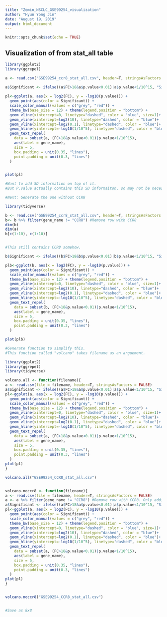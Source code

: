 ```yaml
---
title: "Zemin_NSCLC_GSE99254_visualization"
author: "Hyun Yong Jin"
date: "August 19, 2019"
output: html_document
---
```


```r
knitr::opts_chunk$set(echo = TRUE)
```

## Visualization of from stat_all table

```r
library(ggplot2)
library(ggrepel)

a <- read.csv("GSE99254_ccr8_stat_all.csv", header=T, stringsAsFactors = FALSE)

a$Significant <- ifelse((a$FC>18&a$p.value<0.01)|a$p.value<1/10^15, "Significant", "Not Sig")
    
pl<-ggplot(a, aes(x = log2(FC), y = -log10(p.value))) +
  geom_point(aes(color = Significant)) +
  scale_color_manual(values = c("grey", "red")) +
  theme_bw(base_size = 12) + theme(legend.position = "bottom") +
  geom_vline(xintercept=0, linetype="dashed", color = "blue", size=1)+
  geom_vline(xintercept=log2(10), linetype="dashed", color = "blue")+
  geom_vline(xintercept=log2(0.1), linetype="dashed", color = "blue")+
  geom_hline(yintercept=-log10(1/10^5), linetype="dashed", color = "blue")+
  geom_text_repel(
    data = subset(a, (FC>18&p.value<0.01)|p.value<1/10^15),
    aes(label = gene_name),
    size = 5,
    box.padding = unit(0.35, "lines"),
    point.padding = unit(0.3, "lines")
  )


plot(pl)

#Want to add SD information on top of it. 
#But P.value actually contains this SD informaiton, so may not be necessary. 

#Next: Generate the one without CCR8

library(tidyverse)

b <- read.csv("GSE99254_ccr8_stat_all.csv", header=T, stringsAsFactors = FALSE)
b<- b %>% filter(gene_name != "CCR8") #Remove row with CCR8
dim(b)
dim(a)
b[c(1:10), c(1:10)]


#This still contains CCR8 somehow.

b$Significant <- ifelse((b$FC>18&b$p.value<0.01)|b$p.value<1/10^15, "Significant", "Not Sig")

plb<-ggplot(b, aes(x = log2(FC), y = -log10(p.value))) +
  geom_point(aes(color = Significant)) +
  scale_color_manual(values = c("grey", "red")) +
  theme_bw(base_size = 12) + theme(legend.position = "bottom") +
  geom_vline(xintercept=0, linetype="dashed", color = "blue", size=1)+
  geom_vline(xintercept=log2(10), linetype="dashed", color = "blue")+
  geom_vline(xintercept=log2(0.1), linetype="dashed", color = "blue")+
  geom_hline(yintercept=-log10(1/10^5), linetype="dashed", color = "blue")+
  geom_text_repel(
    data = subset(b, (FC>18&p.value<0.01)|p.value<1/10^15),
    aes(label = gene_name),
    size = 5,
    box.padding = unit(0.35, "lines"),
    point.padding = unit(0.3, "lines")
  )

plot(plb)

```

```r
#Generate function to simplify this. 
#This function called "volcano" takes filename as an arguement.

library(ggplot2)
library(ggrepel)
library(tidyverse)

volcano.all <- function(filename){
a <- read.csv(file = filename, header=T, stringsAsFactors = FALSE)
a$Significant <- ifelse((a$FC>18&a$p.value<0.01)|a$p.value<1/10^15, "Significant", "Not Sig")
pl<-ggplot(a, aes(x = log2(FC), y = -log10(p.value))) +
  geom_point(aes(color = Significant)) +
  scale_color_manual(values = c("grey", "red")) +
  theme_bw(base_size = 12) + theme(legend.position = "bottom") +
  geom_vline(xintercept=0, linetype="dashed", color = "blue", size=1)+
  geom_vline(xintercept=log2(10), linetype="dashed", color = "blue")+
  geom_vline(xintercept=log2(0.1), linetype="dashed", color = "blue")+
  geom_hline(yintercept=-log10(1/10^5), linetype="dashed", color = "blue")+
  geom_text_repel(
    data = subset(a, (FC>18&p.value<0.01)|p.value<1/10^15),
    aes(label = gene_name),
    size = 5,
    box.padding = unit(0.35, "lines"),
    point.padding = unit(0.3, "lines")
  )
plot(pl)
}

volcano.all("GSE99254_CCR8_stat_all.csv")


volcano.noccr8 <- function(filename){
a <- read.csv(file = filename, header=T, stringsAsFactors = FALSE)
a <- a %>% filter(gene_name != "CCR8") #Remove row with CCR8. Only addition
a$Significant <- ifelse((a$FC>18&a$p.value<0.01)|a$p.value<1/10^15, "Significant", "Not Sig")
pl<-ggplot(a, aes(x = log2(FC), y = -log10(p.value))) +
  geom_point(aes(color = Significant)) +
  scale_color_manual(values = c("grey", "red")) +
  theme_bw(base_size = 12) + theme(legend.position = "bottom") +
  geom_vline(xintercept=0, linetype="dashed", color = "blue", size=1)+
  geom_vline(xintercept=log2(10), linetype="dashed", color = "blue")+
  geom_vline(xintercept=log2(0.1), linetype="dashed", color = "blue")+
  geom_hline(yintercept=-log10(1/10^5), linetype="dashed", color = "blue")+
  geom_text_repel(
    data = subset(a, (FC>18&p.value<0.01)|p.value<1/10^15),
    aes(label = gene_name),
    size = 5,
    box.padding = unit(0.35, "lines"),
    point.padding = unit(0.3, "lines")
  )
plot(pl)
}


volcano.noccr8("GSE99254_CCR8_stat_all.csv")


#Save as 8x8




```

